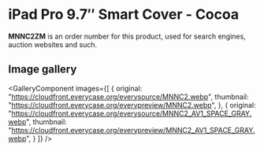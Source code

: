
# iPad Pro 9.7″ Smart Cover - Cocoa

<Callout type='info' emoji='👉🏻'>**MNNC2ZM** is an order number for this product, used for search engines, auction websites and such.</Callout>

## Image gallery

<GalleryComponent
    images={[
      {
        original: "https://cloudfront.everycase.org/everysource/MNNC2.webp",
        thumbnail: "https://cloudfront.everycase.org/everypreview/MNNC2.webp",
      },
      {
        original: "https://cloudfront.everycase.org/everysource/MNNC2_AV1_SPACE_GRAY.webp",
        thumbnail: "https://cloudfront.everycase.org/everypreview/MNNC2_AV1_SPACE_GRAY.webp",
      }
    ]}
  />
